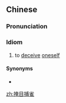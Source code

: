 ==Chinese==
{{zh-forms|lit=to cover one's eyes while (trying to) catch a [[brambling]]}}

===Pronunciation===
{{zh-pron
|m=yǎnmùbǔquè
|cat=id
}}

===Idiom===
{{zh-idiom}}

# {{lb|zh|literary}} to [[deceive]] [[oneself]]

====Synonyms====
* {{zh-l|掩目而捕燕雀}}

[[zh:掩目捕雀]]